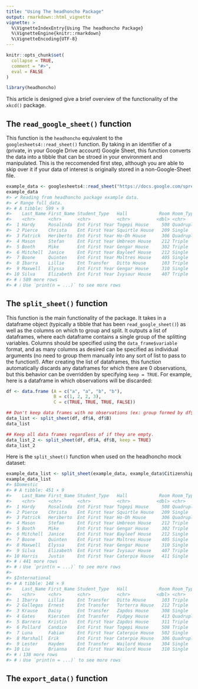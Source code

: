 ```yaml
---
title: "Using The headhoncho Package"
output: rmarkdown::html_vignette
vignette: >
  %\VignetteIndexEntry{Using The headhoncho Package}
  %\VignetteEngine{knitr::rmarkdown}
  %\VignetteEncoding{UTF-8}
---
```


```r
knitr::opts_chunk$set(
  collapse = TRUE,
  comment = "#>",
  eval = FALSE
)
```

```r
library(headhoncho)
```

This article is designed give a brief overview of the functionality of the `xkcd()` package. 

## The `read_google_sheet()` function

This function is the `headhoncho` equivalent to the `googlesheets4::read_sheet()` function. By taking in an identifier of a (private, in your Google Drive account) Google Sheet, this function converts the data into a tibble that can be stroed in your environment and manipulated. This is the reccomended first step, although you are able to skip over it if your data of interest is originally stored in a non-Google-Sheet file. 

```r
example_data <- googlesheets4::read_sheet("https://docs.google.com/spreadsheets/d/1HO3e_VCqdbyRGbKOgzt57aLLlhVCP7YQGmy411tqGNc/edit#gid=0")
example_data
#> ✔ Reading from headhoncho package example data.
#> ✔ Range full_data.
#> # A tibble: 599 × 9
#>    Last_Name First_Name Student_Type   Hall            Room Room_Type Citizenship_DESC DOB                 Email            
#>    <chr>     <chr>      <chr>          <chr>          <dbl> <chr>     <chr>            <dttm>              <chr>            
#>  1 Hardy     Rosalinda  Ent First Year Togepi House     508 Quadruple Domestic         1994-06-15 00:00:00 rhardy@pokeacade…
#>  2 Pierce    Christa    Ent First Year Squirtle House   209 Single    Domestic         2001-08-10 00:00:00 cpierce@pokeacad…
#>  3 Patrick   Heriberto  Ent First Year Ho-Oh House      306 Quadruple Domestic         1993-03-06 00:00:00 hpatrick@pokeaca…
#>  4 Mason     Stefan     Ent First Year Umbreon House    212 Triple    Domestic         1994-06-09 00:00:00 smason@pokeacade…
#>  5 Booth     Mike       Ent First Year Gengar House     302 Triple    Domestic         2003-10-30 00:00:00 mbooth@pokeacade…
#>  6 Mitchell  Janice     Ent First Year Bayleef House    212 Single    Domestic         2006-11-20 00:00:00 jmitchell@pokeac…
#>  7 Boone     Quinten    Ent First Year Moltres House    405 Single    Domestic         2004-11-17 00:00:00 qboone@pokeacade…
#>  8 Ibarra    Lillie     Ent Transfer   Ditto House      103 Triple    International    2000-03-23 00:00:00 libarra@pokeacad…
#>  9 Maxwell   Elyssa     Ent First Year Gengar House     310 Single    Domestic         2004-03-10 00:00:00 emaxwell@pokeaca…
#> 10 Silva     Elizabeth  Ent First Year Ivysaur House    407 Triple    Domestic         2005-04-20 00:00:00 esilva@pokeacade…
#> # ℹ 589 more rows
#> # ℹ Use `print(n = ...)` to see more rows
```


## The `split_sheet()` function

This function is the main functionality of the package. It takes in a dataframe object (typically a tibble that has been `read_google_sheet()`) as well as the columns on which to group and split. It outputs a list of dataframes, where each dataframe contains a single group of the splitting variables. Columns should be specified using the `data_frame$variable` format, and as many columns as desired can be specified as individual arguments (no need to group them manually into any sort of list to pass to the function!). After creating the list of dataframes, this function automatically discards any dataframes for which there are 0 observations, but this behavior can be overridden by specifying `keep = TRUE`. For example, here is a dataframe in which observations will be discarded:

```r
df <- data.frame (A = c("a", "a", "b", "b"),
                  B = c(1, 2, 2, 3),
                  C = c(TRUE, TRUE, TRUE, FALSE))

## Don't keep data frames with no observations (ex: group formed by df$A == "a" and df$B == 3)
data_list <- split_sheet(df, df$A, df$B)
data_list

## Keep all data frames regardless of if they are empty.
data_list_2 <- split_sheet(df, df$A, df$B, keep = TRUE)
data_list_2
```

Here is the `split_sheet()` function when used on the headhoncho mock dataset:

```r
example_data_list <- split_sheet(example_data, example_data$Citizenship_DESC)
example_data_list
#> $Domestic
#> # A tibble: 451 × 9
#>    Last_Name First_Name Student_Type   Hall            Room Room_Type Citizenship_DESC DOB                 Email           
#>    <chr>     <chr>      <chr>          <chr>          <dbl> <chr>     <chr>            <dttm>              <chr>           
#>  1 Hardy     Rosalinda  Ent First Year Togepi House     508 Quadruple Domestic         1994-06-15 00:00:00 rhardy@pokeacad…
#>  2 Pierce    Christa    Ent First Year Squirtle House   209 Single    Domestic         2001-08-10 00:00:00 cpierce@pokeaca…
#>  3 Patrick   Heriberto  Ent First Year Ho-Oh House      306 Quadruple Domestic         1993-03-06 00:00:00 hpatrick@pokeac…
#>  4 Mason     Stefan     Ent First Year Umbreon House    212 Triple    Domestic         1994-06-09 00:00:00 smason@pokeacad…
#>  5 Booth     Mike       Ent First Year Gengar House     302 Triple    Domestic         2003-10-30 00:00:00 mbooth@pokeacad…
#>  6 Mitchell  Janice     Ent First Year Bayleef House    212 Single    Domestic         2006-11-20 00:00:00 jmitchell@pokea…
#>  7 Boone     Quinten    Ent First Year Moltres House    405 Single    Domestic         2004-11-17 00:00:00 qboone@pokeacad…
#>  8 Maxwell   Elyssa     Ent First Year Gengar House     310 Single    Domestic         2004-03-10 00:00:00 emaxwell@pokeac…
#>  9 Silva     Elizabeth  Ent First Year Ivysaur House    407 Triple    Domestic         2005-04-20 00:00:00 esilva@pokeacad…
#> 10 Harris    Justin     Ent First Year Caterpie House   411 Single    Domestic         1991-11-22 00:00:00 jharris@pokeaca…
#> # ℹ 441 more rows
#> # ℹ Use `print(n = ...)` to see more rows
#> 
#> $International
#> # A tibble: 148 × 9
#>    Last_Name First_Name Student_Type   Hall            Room Room_Type Citizenship_DESC DOB                 Email           
#>    <chr>     <chr>      <chr>          <chr>          <dbl> <chr>     <chr>            <dttm>              <chr>           
#>  1 Ibarra    Lillie     Ent Transfer   Ditto House      103 Triple    International    2000-03-23 00:00:00 libarra@pokeaca…
#>  2 Gallegos  Ernest     Ent Transfer   Torterra House   212 Triple    International    2006-11-03 00:00:00 egallegos@pokea…
#>  3 Krause    Daisy      Ent Transfer   Zapdos House     308 Single    International    1992-06-25 00:00:00 dkrause@pokeaca…
#>  4 Gates     Kiersten   Ent Transfer   Pidgey House     413 Quadruple International    1993-11-23 00:00:00 kgates@pokeacad…
#>  5 Barrera   Kristin    Ent First Year Zapdos House     311 Triple    International    1997-08-14 00:00:00 kbarrera@pokeac…
#>  6 Pollard   Candice    Ent First Year Togepi House     508 Triple    International    2001-06-27 00:00:00 cpollard@pokeac…
#>  7 Luna      Fabian     Ent First Year Caterpie House   502 Single    International    1991-09-11 00:00:00 fluna@pokeacade…
#>  8 Marshall  Erik       Ent First Year Caterpie House   306 Quadruple International    2003-03-11 00:00:00 emarshall@pokea…
#>  9 Lester    Hayden     Ent Transfer   Wailord House    304 Single    International    2005-12-21 00:00:00 hlester@pokeaca…
#> 10 Liu       Brianna    Ent First Year Wailord House    310 Single    International    1994-09-26 00:00:00 bliu@pokeacadem…
#> # ℹ 138 more rows
#> # ℹ Use `print(n = ...)` to see more rows
```


## The `export_data()` function



